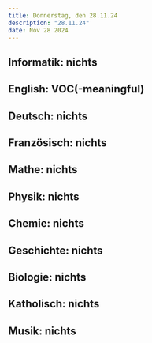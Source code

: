 ```yaml
---
title: Donnerstag, den 28.11.24
description: "28.11.24"
date: Nov 28 2024
---
```


## Informatik: nichts
## English: VOC(-meaningful)
## Deutsch: nichts
## Französisch: nichts
## Mathe: nichts
## Physik: nichts
## Chemie: nichts
## Geschichte: nichts
## Biologie: nichts
## Katholisch: nichts
## Musik: nichts
